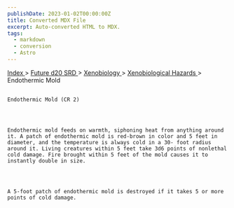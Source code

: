 ```yaml
---
publishDate: 2023-01-02T00:00:00Z
title: Converted MDX File
excerpt: Auto-converted HTML to MDX.
tags:
  - markdown
  - conversion
  - Astro
---
```


[
Index
](-index) >
[
Future d20 SRD
](future-d20-srd-index) >
[
Xenobiology
](future-d20-srd-xenobiology-index) >
[
Xenobiological Hazards
](future-d20-srd-xenobiology-xenobiological-hazards-index) > Endothermic Mold

##

    Endothermic Mold (CR 2)




    Endothermic mold feeds on warmth, siphoning heat from anything around it. A patch of endothermic mold is red-brown in color and 5 feet in diameter, and the temperature is always cold in a 30- foot radius around it. Living creatures within 5 feet take 3d6 points of nonlethal cold damage. Fire brought within 5 feet of the mold causes it to instantly double in size.




    A 5-foot patch of endothermic mold is destroyed if it takes 5 or more points of cold damage.
